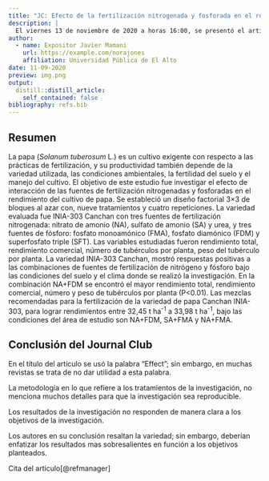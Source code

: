 ```yaml
---
title: "JC: Efecto de la fertilización nitrogenada y fosforada en el rendimiento de papa"
description: |
  El viernes 13 de noviembre de 2020 a horas 16:00, se presentó el artículo original: "Effect of nitrogen and phosphorus fertilization sources on the potato crop yield (*Solanum tuberosum* L.)".
author:
  - name: Expositor Javier Mamani
    url: https://example.com/norajones
    affiliation: Universidad Pública de El Alto
date: 11-09-2020
preview: img.png
output:
  distill::distill_article:
    self_contained: false
bibliography: refs.bib
---
```

## Resumen
La papa (*Solanum tuberosum* L.) es un cultivo exigente con respecto a las prácticas de fertilización, y su productividad también depende de la variedad utilizada, las condiciones ambientales, la fertilidad del suelo y el manejo del cultivo. El objetivo de este estudio fue investigar el efecto de interacción de las fuentes de fertilización nitrogenadas y fosforadas en el rendimiento del cultivo de papa. Se estableció un diseño factorial 3×3 de bloques al azar con, nueve tratamientos y cuatro repeticiones. La variedad evaluada fue INIA-303 Canchan con tres fuentes de fertilización nitrogenada: nitrato de amonio (NA), sulfato de amonio (SA) y urea, y tres fuentes de fósforo: fosfato monoamónico (FMA), fosfato diamónico (FDM) y superfosfato triple (SFT). Las variables estudiadas fueron rendimiento total, rendimiento comercial, número de tubérculos por planta, peso del tubérculo por planta. La variedad INIA-303 Canchan, mostró respuestas positivas a las combinaciones de fuentes de fertilización de nitrógeno y fósforo bajo las condiciones del suelo y el clima donde se realizó la investigación. En la combinación NA+FDM se encontró el mayor rendimiento total, rendimiento comercial, número y peso de tubérculos por planta (P<0.01). Las mezclas recomendadas para la fertilización de la variedad de papa Canchan INIA-303, para lograr rendimientos entre 32,45 t ha^-1^ a 33,98 t ha^-1^, bajo las condiciones del área de estudio son NA+FDM, SA+FMA y NA+FMA.

## Conclusión del Journal Club
En el título del artículo se usó la palabra "Effect"; sin embargo, en muchas revistas se trata de no dar utilidad a esta palabra.

La metodología en lo que refiere a los tratamientos de la investigación, no menciona muchos detalles para que la investigación sea reproducible.

Los resultados de la investigación no responden de manera clara a los objetivos de la investigación.

Los autores en su conclusión resaltan la variedad; sin embargo, deberían enfatizar los resultados mas sobresalientes en función a los objetivos planteados.


Cita del artículo[@refmanager]
